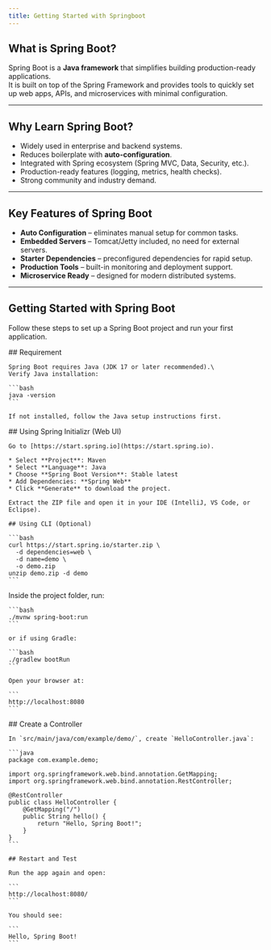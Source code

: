 ```yaml
---
title: Getting Started with Springboot
---
```


## What is Spring Boot?

Spring Boot is a **Java framework** that simplifies building production-ready applications.\
It is built on top of the Spring Framework and provides tools to quickly set up web apps, APIs, and microservices with minimal configuration.

***

## Why Learn Spring Boot?

* Widely used in enterprise and backend systems.
* Reduces boilerplate with **auto-configuration**.
* Integrated with Spring ecosystem (Spring MVC, Data, Security, etc.).
* Production-ready features (logging, metrics, health checks).
* Strong community and industry demand.

***

## Key Features of Spring Boot

* **Auto Configuration** – eliminates manual setup for common tasks.
* **Embedded Servers** – Tomcat/Jetty included, no need for external servers.
* **Starter Dependencies** – preconfigured dependencies for rapid setup.
* **Production Tools** – built-in monitoring and deployment support.
* **Microservice Ready** – designed for modern distributed systems.

***

## Getting Started with Spring Boot

Follow these steps to set up a Spring Boot project and run your first application.

<Steps>
  <Step title="Install Java">
    ## Requirement

    Spring Boot requires Java (JDK 17 or later recommended).\
    Verify Java installation:

    ```bash
    java -version
    ```

    If not installed, follow the Java setup instructions first.
  </Step>

  <Step title="Create a Project">
    ## Using Spring Initializr (Web UI)

    Go to [https://start.spring.io](https://start.spring.io).

    * Select **Project**: Maven
    * Select **Language**: Java
    * Choose **Spring Boot Version**: Stable latest
    * Add Dependencies: **Spring Web**
    * Click **Generate** to download the project.

    Extract the ZIP file and open it in your IDE (IntelliJ, VS Code, or Eclipse).

    ## Using CLI (Optional)

    ```bash
    curl https://start.spring.io/starter.zip \
      -d dependencies=web \
      -d name=demo \
      -o demo.zip
    unzip demo.zip -d demo
    ```
  </Step>

  <Step title="Run the Application">
    Inside the project folder, run:

    ```bash
    ./mvnw spring-boot:run
    ```

    or if using Gradle:

    ```bash
    ./gradlew bootRun
    ```

    Open your browser at:

    ```
    http://localhost:8080
    ```
  </Step>

  <Step title="Write Your First Controller">
    ## Create a Controller

    In `src/main/java/com/example/demo/`, create `HelloController.java`:

    ```java
    package com.example.demo;

    import org.springframework.web.bind.annotation.GetMapping;
    import org.springframework.web.bind.annotation.RestController;

    @RestController
    public class HelloController {
        @GetMapping("/")
        public String hello() {
            return "Hello, Spring Boot!";
        }
    }
    ```

    ## Restart and Test

    Run the app again and open:

    ```
    http://localhost:8080/
    ```

    You should see:

    ```
    Hello, Spring Boot!
    ```
  </Step>
</Steps>
